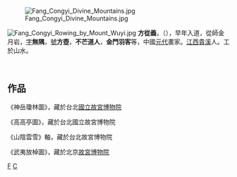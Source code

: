 [[File:Fang_Congyi_Divine_Mountains.jpg|thumb]]

[[File:Fang_Congyi_Rowing_by_Mount_Wuyi.jpg|thumb]]
'''方從義'''，（{{bd|約1302年||約1393年}}），早年入道，從師金月岩，[[表字|字]]'''無隅'''，[[號|號]]'''方壺'''，'''不芒道人'''，'''金門羽客'''等，中國[[元代|元代]]畫家。[[江西|江西]][[贵溪|貴溪]]人。工於山水。

<br />

== 作品 ==
《神岳瓊林圖》，藏於台北[[國立故宮博物院|國立故宮博物院]]

《高高亭圖》，藏於台北國立故宮博物院

《山陰雲雪》軸，藏於台北故宮博物院

《武夷放棹圖》，藏於北京[[故宮博物院_(北京)|故宮博物院]]
<br />
[[Category:元朝畫家|F]]
[[Category:方姓|C]]
{{China-painter-stub}}
{{元朝人物小作品}}